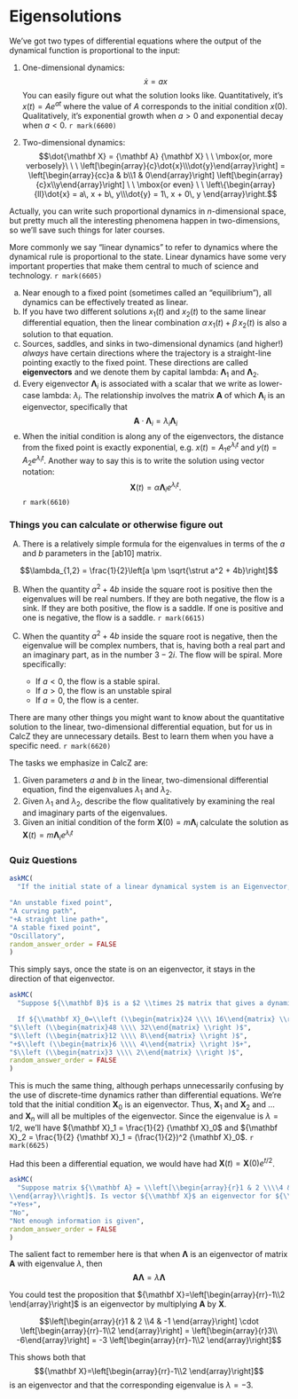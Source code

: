 # Eigensolutions

We've got two types of differential equations where the output of the dynamical function is proportional to the input:

1. One-dimensional dynamics: $$\dot{x} = a x$$ You can easily figure out what the solution looks like. Quantitatively, it's $x(t) = A e^{a t}$ where the value of $A$ corresponds to the initial condition $x(0)$. Qualitatively, it's exponential growth when $a > 0$ and exponential decay when $a < 0$. `r mark(6600)`

2. Two-dimensional dynamics: $$\dot{\mathbf X} = {\mathbf A} {\mathbf X} \ \ \mbox{or, more verbosely}\ \ \ \left[\begin{array}{c}\dot{x}\\\dot{y}\end{array}\right] =
\left[\begin{array}{cc}a & b\\1 & 0\end{array}\right]
\left[\begin{array}{c}x\\y\end{array}\right] \ \ \mbox{or even} \ \
\left\{\begin{array}{ll}\dot{x} = a\, x + b\, y\\\dot{y} = 1\, x + 0\, y \end{array}\right.$$

Actually, you can write such proportional dynamics in $n$-dimensional space, but pretty much all the interesting phenomena happen in two-dimensions, so we'll save such things for later courses.

More commonly we say "linear dynamics" to refer to dynamics where the dynamical rule is proportional to the state. Linear dynamics have some very important properties that make them central to much of science and technology. `r mark(6605)`

a. Near enough to a fixed point (sometimes called an "equilibrium"), all dynamics can be effectively treated as linear.
b. If you have two different solutions $x_1(t)$ and $x_2(t)$ to the same linear differential equation, then the linear combination $\alpha\, x_1(t) + \beta\, x_2(t)$ is also a solution to that equation.
c. Sources, saddles, and sinks in two-dimensional dynamics (and higher!) *always* have certain directions where the trajectory is a straight-line pointing exactly to the fixed point. These directions are called **eigenvectors** and we denote them by capital lambda: ${\mathbf \Lambda}_1$ and
${\mathbf \Lambda}_2$.
d. Every eigenvector ${\mathbf \Lambda}_i$ is associated with a scalar that we write as lower-case lambda: $\lambda_i$. The relationship involves the matrix ${\mathbf A}$ of which ${\mathbf \Lambda_i}$ is an eigenvector, specifically that $${\mathbf A} \cdot {\mathbf \Lambda_i} = \lambda_i {\mathbf \Lambda_i}$$
e. When the initial condition is along any of the eigenvectors, the distance from the fixed point is exactly exponential, e.g. $x(t) = A_1 e^{\lambda_i t}$ and $y(t) = A_2 e^{\lambda_i t}$. Another way to say this is to write the solution using vector notation: $${\mathbf X}(t) = \alpha {\mathbf \Lambda_i} e^{\lambda_i t} .$$ `r mark(6610)`

### Things you can calculate or otherwise figure out

A) There is a relatively simple formula for the eigenvalues in terms of the $a$ and $b$ parameters in the [ab10] matrix.

$$\lambda_{1,2} = \frac{1}{2}\left[a \pm \sqrt{\strut a^2 + 4b}\right]$$

B) When the quantity $a^2 + 4b$ inside the square root is positive then the eigenvalues will be real numbers. If they are both negative, the flow is a sink. If they are both positive, the flow is a saddle. If one is positive and one is negative, the flow is a saddle. `r mark(6615)`

C) When the quantity $a^2 + 4b$ inside the square root is negative, then the eigenvalue will be complex numbers, that is, having both a real part and an imaginary part, as in the number $3 - 2i$. The flow will be spiral. More specifically:
    - If $a < 0$, the flow is a stable spiral.
    - If $a > 0$, the flow is an unstable spiral
    - If $a = 0$, the flow is a center.

There are many other things you might want to know about the quantitative solution to the linear, two-dimensional differential equation, but for us in CalcZ they are unnecessary details. Best to learn them when you have a specific need. `r mark(6620)`

The tasks we emphasize in CalcZ are:

1. Given parameters $a$ and $b$ in the linear, two-dimensional differential equation, find the eigenvalues $\lambda_1$ and $\lambda_2$.
2. Given $\lambda_1$ and $\lambda_2$, describe the flow qualitatively by examining the real and imaginary parts of the eigenvalues.
3. Given an initial condition of the form ${\mathbf X}(0) = m {\mathbf \Lambda_i}$ calculate the solution as ${\mathbf X}(t) = m {\mathbf \Lambda_i} e^{\lambda_i t}$

### Quiz Questions


```r
askMC(
  "If the initial state of a linear dynamical system is an Eigenvector, then the trajectory associated to that initial state is ...?",

"An unstable fixed point",
"A curving path",
"+A straight line path+",
"A stable fixed point",
"Oscillatory",
random_answer_order = FALSE
)
```

This simply says, once the state is on an eigenvector, it stays in the direction of that eigenvector.

```r
askMC(
  "Suppose ${\\mathbf B}$ is a $2 \\times 2$ matrix that gives a dynamical system: ${\\mathbf X}_{n+1}=B{\\mathbf X}_n$.

  If ${\\mathbf X}_0=\\left (\\begin{matrix}24 \\\\ 16\\end{matrix} \\right )$ is an Eigenvector of ${\\mathbf B}$ with corresponding Eigenvalue $\\lambda=1/2$, then what is ${\\mathbf X}_2$?",
"$\\left (\\begin{matrix}48 \\\\ 32\\end{matrix} \\right )$",
"$\\left (\\begin{matrix}12 \\\\ 8\\end{matrix} \\right )$",
"+$\\left (\\begin{matrix}6 \\\\ 4\\end{matrix} \\right )$+",
"$\\left (\\begin{matrix}3 \\\\ 2\\end{matrix} \\right )$",
random_answer_order = FALSE
)
```

This is much the same thing, although perhaps unnecessarily confusing by the use of discrete-time dynamics rather than differential equations. We're told that the initial condition ${\mathbf X}_0$ is an eigenvector. Thus, ${\mathbf X}_1$ and ${\mathbf X}_2$ and ... and ${\mathbf X}_n$ will all be multiples of the eigenvector. Since the eigenvalue is $\lambda=1/2$, we'll have ${\mathbf X}_1 = \frac{1}{2} {\mathbf X}_0$ and ${\mathbf X}_2 = \frac{1}{2} {\mathbf X}_1 = (\frac{1}{2})^2 {\mathbf X}_0$. `r mark(6625)`

Had this been a differential equation, we would have had ${\mathbf X}(t) = {\mathbf X}(0) e^{t/2}$.

```r
askMC(
  "Suppose matrix ${\\mathbf A} = \\left[\\begin{array}{r}1 & 2 \\\\4 & -1 \\end{array}\\right]$ and ${\\mathbf X}=\\left[\\begin{array}{rr}-1\\\\2
\\end{array}\\right]$. Is vector ${\\mathbf X}$ an eigenvector for ${\\mathbf A}$?",
"+Yes+",
"No",
"Not enough information is given",
random_answer_order = FALSE
)
```

The salient fact to remember here is that when ${\mathbf \Lambda}$ is an eigenvector of matrix ${\mathbf A}$ with eigenvalue $\lambda$, then
$${\mathbf A} {\mathbf \Lambda} = \lambda {\mathbf \Lambda}$$

You could test the proposition that ${\mathbf X}=\left[\begin{array}{rr}-1\\2
\end{array}\right]$
is an eigenvector by multiplying ${\mathbf A}$ by ${\mathbf X}$.

$$\left[\begin{array}{r}1 & 2 \\4 & -1 \end{array}\right]
\cdot \left[\begin{array}{rr}-1\\2
\end{array}\right] = \left[\begin{array}{r}3\\ -6\end{array}\right] = -3 \left[\begin{array}{rr}-1\\2
\end{array}\right]$$

This shows both that $${\mathbf X}=\left[\begin{array}{rr}-1\\2
\end{array}\right]$$ is an eigenvector and that the corresponding eigenvalue is $\lambda = -3$.

